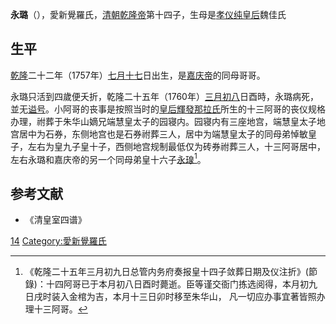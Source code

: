 '''永璐'''（{{bd|1757年|8月31日|1760年|4月23日}}），愛新覺羅氏，[[清朝|清朝]][[乾隆帝|乾隆帝]]第十四子，生母是[[孝仪纯皇后|孝仪纯皇后]]魏佳氏

==生平==

[[乾隆|乾隆]]二十二年（1757年）[[七月十七|七月十七]]日出生，是[[嘉庆帝|嘉庆帝]]的同母哥哥。

永璐只活到四歲便夭折，乾隆二十五年（1760年）[[三月初八|三月初八]]日酉時，永璐病死，並无[[谥号|谥号]]。小阿哥的丧事是按照当时的[[清高宗继皇后|皇后輝發那拉氏]]所生的十三阿哥的丧仪规格办理，祔葬于朱华山嫡兄端慧皇太子的园寝内。园寝内有三座地宫，端慧皇太子地宫居中为石券，东侧地宫也是石券祔葬三人，居中为端慧皇太子的同母弟悼敏皇子，左右为皇九子皇十子，西侧地宫规制最低仅为砖券祔葬三人，十三阿哥居中，左右永璐和嘉庆帝的另一个同母弟皇十六子[[永瑔|永瑔]]<ref>《乾隆二十五年三月初九日总管内务府奏报皇十四子敛葬日期及仪注折》(節錄)：十四阿哥已于本月初八日酉时薨逝。臣等谨交衙门拣选阅得，本月初九日戌时装入金棺为吉，本月十三日卯时移至朱华山， 凡一切应办事宜著皆照办理十三阿哥。</ref>。

==参考文献==
{{reflist}}
*《清皇室四谱》
{{清高宗皇室}}
[[Category:清高宗皇子|14]]
[[Category:愛新覺羅氏|Category:愛新覺羅氏]]